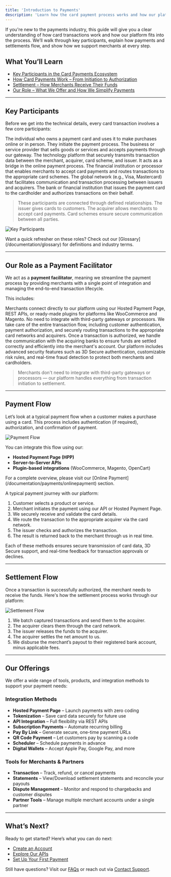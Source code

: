 ```yaml
---
title: 'Introduction to Payments'
description: 'Learn how the card payment process works and how our platform simplifies it.'
---
```


If you're new to the payments industry, this guide will give you a clear understanding of how card transactions work and how our platform fits into the process. We’ll walk through key participants, explain how payments and settlements flow, and show how we support merchants at every step.

## What You’ll Learn

- [Key Participants in the Card Payments Ecosystem](#key-participants)  
- [How Card Payments Work – From Initiation to Authorization](#payment-flow)  
- [Settlement – How Merchants Receive Their Funds](#settlement-flow)  
- [Our Role – What We Offer and How We Simplify Payments](#our-role-as-a-payment-facilitator)

---

## Key Participants

Before we get into the technical details, every card transaction involves a few core participants:

<CardGroup>
  <Card title="Cardholder" icon="user">
    The individual who owns a payment card and uses it to make purchases online or in person. They initiate the payment process.
  </Card>

  <Card title="Merchant" icon="store">
    The business or service provider that sells goods or services and accepts payments through our gateway.
  </Card>

  <Card title="Payment Gateway" icon="server">
    The technology platform that securely transmits transaction data between the merchant, acquirer, card scheme, and issuer. It acts as a bridge in the online payment process.
  </Card>

  <Card title="Acquirer" icon="building-columns">
    The financial institution or processor that enables merchants to accept card payments and routes transactions to the appropriate card schemes.
  </Card>

  <Card title="Card Scheme" icon="credit-card">
    The global network (e.g., Visa, Mastercard) that facilitates communication and transaction processing between issuers and acquirers.
  </Card>

  <Card title="Issuer" icon="building-columns">
    The bank or financial institution that issues the payment card to the cardholder and authorizes transactions on their behalf.
  </Card>
</CardGroup>

> These participants are connected through defined relationships. The issuer gives cards to customers. The acquirer allows merchants to accept card payments. Card schemes ensure secure communication between all parties.

![Key Participants](/images/flows-introPayment-01.svg)

<Note>
Want a quick refresher on these roles? Check out our [Glossary](/documentation/glossary) for definitions and industry terms.
</Note>

---

## Our Role as a Payment Facilitator

We act as a **payment facilitator**, meaning we streamline the payment process by providing merchants with a single point of integration and managing the end-to-end transaction lifecycle.

This includes:

<CardGroup>
  <Card title="Direct Merchant Integration" icon="puzzle-piece">
    Merchants connect directly to our platform using our Hosted Payment Page, REST APIs, or ready-made plugins for platforms like WooCommerce and Magento. No need to integrate with third-party gateways or processors.
  </Card>

  <Card title="Simplified Transaction Handling" icon="brain-circuit">
    We take care of the entire transaction flow, including customer authentication, payment authorization, and securely routing transactions to the appropriate card networks and acquirers.
  </Card>

  <Card title="Acquirer Connectivity" icon="building-columns">
    Once a transaction is authorized, we handle the communication with the acquiring banks to ensure funds are settled correctly and efficiently into the merchant's account.
  </Card>

  <Card title="Built-in Security & Risk Management" icon="lock">
    Our platform includes advanced security features such as 3D Secure authentication, customizable risk rules, and real-time fraud detection to protect both merchants and cardholders.
  </Card>
</CardGroup>

> Merchants don't need to integrate with third-party gateways or processors — our platform handles everything from transaction initiation to settlement.

---

## Payment Flow

Let’s look at a typical payment flow when a customer makes a purchase using a card. This process includes authentication (if required), authorization, and confirmation of payment.

![Payment Flow](/images/flows-introPayment-02.svg)

You can integrate this flow using our:

- **Hosted Payment Page (HPP)**  
- **Server-to-Server APIs**  
- **Plugin-based integrations** (WooCommerce, Magento, OpenCart)

<Note>
For a complete overview, please visit our [Online Payment](/documentation/payments/onlinepayment) section.
</Note>

A typical payment journey with our platform:

1. Customer selects a product or service.
2. Merchant initiates the payment using our API or Hosted Payment Page.
3. We securely receive and validate the card details.
4. We route the transaction to the appropriate acquirer via the card network.
5. The issuer checks and authorizes the transaction.
6. The result is returned back to the merchant through us in real time.

Each of these methods ensures secure transmission of card data, 3D Secure support, and real-time feedback for transaction approvals or declines.

---

## Settlement Flow

Once a transaction is successfully authorized, the merchant needs to receive the funds. Here's how the settlement process works through our platform:

![Settlement Flow](/images/flows-introPayment-03.svg)

1. We batch captured transactions and send them to the acquirer.  
2. The acquirer clears them through the card network.  
3. The issuer releases the funds to the acquirer.  
4. The acquirer settles the net amount to us.  
5. We disburse the merchant’s payout to their registered bank account, minus applicable fees.

---

## Our Offerings

We offer a wide range of tools, products, and integration methods to support your payment needs:

### Integration Methods

- **Hosted Payment Page** – Launch payments with zero coding  
- **Tokenization** – Save card data securely for future use  
- **API Integration** – Full flexibility via REST APIs  
- **Subscription Payments** – Automate recurring billing  
- **Pay By Link** – Generate secure, one-time payment URLs  
- **QR Code Payment** – Let customers pay by scanning a code  
- **Scheduler** – Schedule payments in advance  
- **Digital Wallets** – Accept Apple Pay, Google Pay, and more  

### Tools for Merchants & Partners

- **Transaction** – Track, refund, or cancel payments  
- **Statements** – View/Download settlement statements and reconcile your payouts  
- **Dispute Management** – Monitor and respond to chargebacks and customer disputes  
- **Partner Tools** – Manage multiple merchant accounts under a single partner

---

## What’s Next?

Ready to get started? Here’s what you can do next:

- [Create an Account](/documentation/createaccount)  
- [Explore Our APIs](/api-reference/en/introduction)  
- [Set Up Your First Payment](/api-reference/en/server-to-server/purchase)

Still have questions? Visit our [FAQs](/support/faqs) or reach out via [Contact Support](/support/contact).
